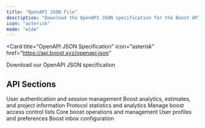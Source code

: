 ```yaml
---
title: "OpenAPI JSON File"
description: "Download the OpenAPI JSON specification for the Boost API"
icon: "asterisk"
mode: "wide"
---
```


<Card
  title="OpenAPI JSON Specification"
  icon="asterisk"
  href="https://api.boost.xyz/openapi.json"
>
  Download our OpenAPI JSON specification
</Card>

## API Sections

<CardGroup cols={2}>
  <Card title="Authentication" icon="key" href="/v1/api-reference/auth">
    User authentication and session management
  </Card>
  <Card title="Manager" icon="gauge" href="/v1/api-reference/manager">
    Boost analytics, estimates, and project information
  </Card>
  <Card title="Metrics" icon="chart-line" href="/v1/api-reference/metrics">
    Protocol statistics and analytics
  </Card>
  <Card title="Access Lists" icon="list-check" href="/v1/api-reference/accesslists">
    Manage boost access control lists
  </Card>
  <Card title="Boosts" icon="rocket" href="/v1/api-reference/boosts">
    Core boost operations and management
  </Card>
  <Card title="Users" icon="user" href="/v1/api-reference/users">
    User profiles and preferences
  </Card>
  <Card title="Inboxes" icon="inbox" href="/v1/api-reference/inboxes">
    Boost inbox configuration
  </Card>
</CardGroup>